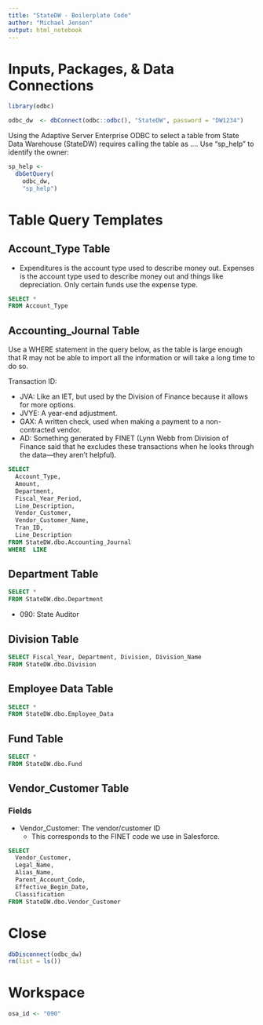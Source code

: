 ```yaml
---
title: "StateDW - Boilerplate Code"
author: "Michael Jensen"
output: html_notebook
---
```

# Inputs, Packages, & Data Connections

```r
library(odbc)

odbc_dw  <- dbConnect(odbc::odbc(), "StateDW", password = "DW1234")
```

Using the Adaptive Server Enterprise ODBC to select a table from State Data Warehouse (StateDW) requires calling the table as <database>.<owner>.<object_name>.<column_name>. Use "sp_help" to identify the owner:

```r
sp_help <- 
  dbGetQuery(
    odbc_dw,
    "sp_help")
```

# Table Query Templates

## Account_Type Table

* Expenditures is the account type used to describe money out. Expenses is the account type used to describe money out and things like depreciation. Only certain funds use the expense type.

```sql
SELECT *
FROM Account_Type
```

## Accounting_Journal Table

Use a WHERE statement in the query below, as the table is large enough that R may not be able to import all the information or will take a long time to do so.

Transaction ID:

* JVA: Like an IET, but used by the Division of Finance because it allows for more options.
* JVYE: A year-end adjustment.
* GAX: A written check, used when making a payment to a non-contracted vendor.
* AD: Something generated by FINET (Lynn Webb from Division of Finance said that he excludes these transactions when he looks through the data—they aren't helpful).

```sql
SELECT 
  Account_Type,
  Amount,
  Department,
  Fiscal_Year_Period,
  Line_Description,
  Vendor_Customer,
  Vendor_Customer_Name,
  Tran_ID,
  Line_Description
FROM StateDW.dbo.Accounting_Journal
WHERE  LIKE 
```

## Department Table

```sql
SELECT *
FROM StateDW.dbo.Department
```

* 090: State Auditor

## Division Table

```sql
SELECT Fiscal_Year, Department, Division, Division_Name
FROM StateDW.dbo.Division
```

## Employee Data Table

```sql
SELECT *
FROM StateDW.dbo.Employee_Data
```

## Fund Table

```sql
SELECT *
FROM StateDW.dbo.Fund
```

## Vendor_Customer Table

### Fields

* Vendor_Customer: The vendor/customer ID
  * This corresponds to the FINET code we use in Salesforce.

```sql
SELECT
  Vendor_Customer,
  Legal_Name, 
  Alias_Name,
  Parent_Account_Code, 
  Effective_Begin_Date,
  Classification
FROM StateDW.dbo.Vendor_Customer
```

# Close

```r
dbDisconnect(odbc_dw)
rm(list = ls())
```

# Workspace

```r
osa_id <- "090"
```